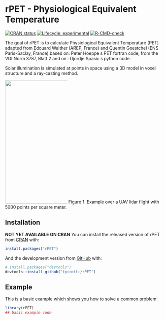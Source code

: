
<!-- README.md is generated from README.Rmd. Please edit that file -->

# rPET - Physiological Equivalent Temperature

<!-- badges: start -->

[![CRAN
status](https://www.r-pkg.org/badges/version/rPET)](https://CRAN.R-project.org/package=rPET)
[![Lifecycle: experimental](https://img.shields.io/badge/lifecycle-experimental-orange.svg)](https://lifecycle.r-lib.org/articles/stages.html#experimental)
[![R-CMD-check](https://github.com/fpirotti/rPET/workflows/R-CMD-check/badge.svg)](https://github.com/fpirotti/rPET/actions)
<!-- badges: end -->

The goal of rPET is to calculate Physiological Equivalent Temperature
(PET) adapted from Edouard Walther (AREP, France) and Quentin Goestchel
(ENS Paris-Saclay, France) based on: Peter Hoeppe s PET fortran code,
from the VDI Norm 3787, Blatt 2 and on : Djordje Spasic s python code.
 
Solar illumination is simulated at points in space using a 3D model 
in voxel structure and a ray-casting method.
 
<img src="man/figures/readme1.png"   style="width:400px; max-width: 40% !important;"/>
Figure 1. Example over a UAV lidar flight with 5000 points per square meter.

## Installation

**NOT YET AVAILABLE ON CRAN** You can install the released version of rPET from
[CRAN](https://CRAN.R-project.org) with:

``` r
install.packages("rPET")
```

And the development version from [GitHub](https://github.com/) with:

``` r
# install.packages("devtools")
devtools::install_github("fpirotti/rPET")
```

## Example

This is a basic example which shows you how to solve a common problem:

``` r
library(rPET)
## basic example code
```
